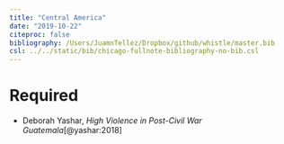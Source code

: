 ```yaml
---
title: "Central America"
date: "2019-10-22"
citeproc: false
bibliography: /Users/JuamnTellez/Dropbox/github/whistle/master.bib
csl: ../../static/bib/chicago-fullnote-bibliography-no-bib.csl
---
```

  
# Required
  
  
- Deborah Yashar, *High Violence in Post-Civil War Guatemala*[@yashar:2018]